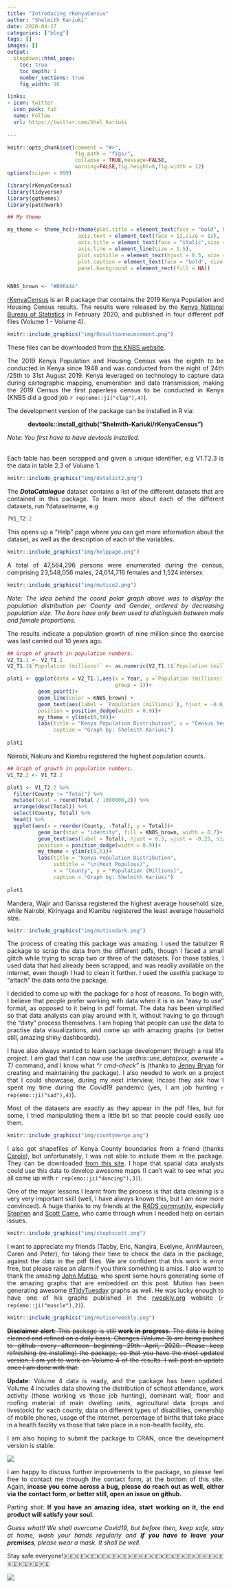 ```yaml
---
title: "Introducing rKenyaCensus" 
author: "Shelmith Kariuki"
date: 2020-04-27
categories: ["blog"]
tags: []
images: []
output:
  blogdown::html_page:
    toc: true
    toc_depth: 1
    number_sections: true
    fig_width: 16

links:
- icon: twitter
  icon_pack: fab
  name: Follow
  url: https://twitter.com/Shel_Kariuki
    
---
```


```r
knitr::opts_chunk$set(comment = "#>",
                      fig.path = "figs/",
                      collapse = TRUE,message=FALSE, 
                      warning=FALSE,fig.height=6,fig.width = 12)
options(scipen = 999)
```

```r

library(rKenyaCensus)
library(tidyverse)
library(ggthemes)
library(patchwork)

## My theme

my_theme <- theme_hc()+theme(plot.title = element_text(face = "bold", hjust = 0.5, size = 16),
                       axis.text = element_text(face = 12,size = 12),
                       axis.title = element_text(face = "italic",size = 14),
                       axis.line = element_line(size = 1.5),
                       plot.subtitle = element_text(hjust = 0.5, size = 14),
                       plot.caption = element_text(face = "bold", size = 12),
                       panel.background = element_rect(fill = NA))


KNBS_brown <- "#B06444"
```


[rKenyaCensus](https://github.com/Shelmith-Kariuki/rKenyaCensus) is an R package that contains the 2019 Kenya Population and Housing Census results. The results were released by the [Kenya National Bureau of Statistics](https://twitter.com/KNBStats) in February 2020, and published in four different pdf files (Volume 1 - Volume 4). 
<style>
body {text-align: justify}
</style>

```r
knitr::include_graphics("img/Resultsannouncement.png")
```

These files can be downloaded from [the KNBS website](https://www.knbs.or.ke/?page_id=3142).

The 2019 Kenya Population and Housing Census was the eighth to be conducted in Kenya since 1948 and was conducted from the night of 24th /25th to 31st August 2019. Kenya leveraged on technology to capture data during cartographic mapping, enumeration and data transmission, making the 2019 Census the first paperless census to be conducted in Kenya (KNBS did a good job `r rep(emo::ji("clap"),4)`).

The development version of the package can be installed in R via:

<center><strong>devtools::install_github("Shelmith-Kariuki/rKenyaCensus")</strong></center>
_Note: You first have to have devtools installed._

<br>
Each table has been scrapped and given a unique identifier, e.g V1.T2.3 is the data in table 2.3 of Volume 1. 
```r
knitr::include_graphics("img/datalist2.png")
```

The **_DataCatalogue_** dataset contains a list of the different datasets that are contained in this package. To learn more about each of the different datasets, run ?datasetname, e.g

```r
?V1_T2.2
```

This opens up a "Help" page where you can get more information about the dataset, as well as the description of each of the variables.

```r
knitr::include_graphics("img/helppage.png")
```


A total of 47,564,296 persons were enumerated during the census, comprising 23,548,056 males, 24,014,716 females and 1,524 intersex.

```r
knitr::include_graphics("img/mutiso2.png")
```

_Note: The idea behind the coord polar graph above was to display the population distribution per County and Gender, ordered by decreasing population size. The bars have only been used to distinguish between male and female proportions._

The results indicate a population growth of nine million since the exercise was last carried out 10 years ago.

```r

## Graph of growth in population numbers.
V2_T1.1 <- V2_T1.1
V2_T1.1$`Population (millions)` <- as.numeric(V2_T1.1$`Population (millions)`)

plot1 <- ggplot(data = V2_T1.1,aes(x = Year, y =`Population (millions)`,
                                   group = 1))+
          geom_point()+
          geom_line(color = KNBS_brown) +
          geom_text(aes(label = `Population (millions)`), hjust = -0.6, vjust = 0.5, size=4,
          position = position_dodge(width = 0.9))+
          my_theme + ylim(c(0,50))+
          labs(title = "Kenya Population Distribution", x = "Census Year",
               caption = "Graph by: Shelmith Kariuki") 
          
plot1

```

Nairobi, Nakuru and Kiambu registered the highest population counts.

```r

## Graph of growth in population numbers.
V1_T2.2 <- V1_T2.2

plot1 <- V1_T2.2 %>% 
  filter(County != "Total") %>% 
  mutate(Total = round(Total / 1000000,2)) %>% 
  arrange(desc(Total)) %>% 
  select(County, Total) %>% 
  head() %>% 
  ggplot(aes(x = reorder(County, -Total), y = Total))+
          geom_bar(stat = "identity", fill = KNBS_brown, width = 0.7)+
          geom_text(aes(label = Total), hjust = 0.5, vjust = -0.25, size=4,
          position = position_dodge(width = 0.9))+
          my_theme + ylim(c(0,5))+
          labs(title = "Kenya Population Distribution", 
               subtitle = "\n(Most Populous)",
               x = "County", y = "Population (Millions)",
               caption = "Graph by: Shelmith Kariuki") 
          
plot1

```

Mandera, Wajir and Garissa registered the highest average household size, while Nairobi, Kirinyaga and Kiambu registered the least average household size.

```r
knitr::include_graphics("img/mutisodark.png")
```


The process of creating this package was amazing. I used the tabulizer R package to scrap the data from the different pdfs, though I faced a small glitch while trying to scrap two or three of the datasets. For those tables, I used data that had already been scrapped, and was readily available on the internet, even though I had to clean it further. I used the _usethis_ package to "attach" the data onto the package. 

I decided to come up with the package for a host of reasons. To begin with, I believe that people prefer working with data when it is in an "easy to use" format, as opposed to it being in pdf format. The data has been simplified so that data analysts can play around with it, without having to go through the "dirty" process themselves. I am hoping that people can use the data to practise data visualizations, and come up with amazing graphs (or better still, amazing shiny dashboards).


I have also always wanted to learn package development through a real life project. I am glad that I can now use the _usethis::use_data(xxx, overwrite = T)_ command, and I know what _"r cmd-check"_ is (thanks to [Jenny Bryan ](https://twitter.com/JennyBryan) for creating and maintaining the package). I also needed to work on a project that I could showcase, during my next interview, incase they ask how I spent my time during the Covid19 pandemic (yes, I am job hunting `r rep(emo::ji("sad"),4)`).

Most of the datasets are exactly as they appear in the pdf files, but for some, I tried manipulating them a little bit so that people could easily use them.

```r
knitr::include_graphics("img/countymerge.png")
```

I also got shapefiles of Kenya County boundaries from a friend (thanks [Carole](https://twitter.com/Akothcarole)), but unfortunately, I was not able to include them in the package. They can be downloaded [from this site](https://data.humdata.org/dataset/47-counties-of-kenya). I hope that spatial data analysts could use this data to develop awesome maps (I can't wait to see what you all come up with `r rep(emo::ji("dancing"),3)`).

One of the major lessons I learnt from the process is that data cleaning is a very very important skill (well, I have always known this, but I am now more convinced). A huge thanks to my friends at the [R4DS community](https://twitter.com/R4DScommunity), especially [Stephen](https://twitter.com/ascensionasana) and  [Scott Came](https://twitter.com/scottcame), who came through when I needed help on certain issues. 

```r

knitr::include_graphics("img/stephscott.png")

```

I want to appreciate my friends (Tabby, Eric, Nangira, Evelyne, AnnMaureen, Caren and Peter), for taking their time to check the data in the package, against the data in the pdf files. We are confident that this work is error free, but please raise an alarm if you think something is amiss. I also want to thank the amazing [John Mutiso](https://twitter.com/johnmutiso_), who spent some hours generating some of the amazing graphs that are embedded on this post. Mutiso has been generating awesome [#TidyTuesday](https://twitter.com/search?q=%23TidyTuesday&src=typed_query) graphs as well. He was lucky enough to have one of his graphs published in the [rweekly.org](https://rweekly.org/#get-) website (`r rep(emo::ji("muscle"),2)`). 

```r
knitr::include_graphics("img/mutisorweekly.png")
```

~~**Disclaimer alert**: This package is still **work in progress**. The data is being cleaned and refined on a daily basis. Changes (Volume 3) are being pushed to github every afternoon beginning 29th April, 2020. Please keep refreshing (re-installing) the package, so that you have the most updated version. I am yet to work on Volume 4 of the results. I will post an update once I am done with that.~~

**Update**: Volume 4 data is ready, and the package has been updated. Volume 4 includes data showing the distribution of school attendance, work activity (those working vs those job hunting), dominant wall, floor and roofing material of main dwelling units, agricultural data (crops and livestock) for each county, data on different types of disabilities, ownership of mobile phones, usage of the internet, percentage of births that take place in a health facility vs those that take place in a non-health facility, etc. 

I am also hoping to submit the package to CRAN, once the development version is stable.


![](https://media.giphy.com/media/G4Ihli2UThrBS/giphy.gif)

I am happy to discuss further improvements to the package, so please feel free to contact me through the contact form, at the bottom of this site. Again, **incase you come across a bug, please do reach out as well, either via the contact form, or better still, open an issue on github.**



Parting shot: **If you have an amazing idea, start working on it, the end product will satisfy your soul**.

_Guess what!! We shall overcome Covid19, but before then, keep safe, stay at home, wash your hands regularly and **if you have to leave your premises**, please wear a mask. It shall be well._

Stay safe everyone!🇰🇪🇰🇪🇰🇪🇰🇪🇰🇪🇰🇪🇰🇪🇰🇪🇰🇪🇰🇪🇰🇪🇰🇪🇰🇪🇰🇪🇰🇪🇰🇪🇰🇪🇰🇪🇰🇪


![](https://media.giphy.com/media/3o6ZsZjE1jQ3qi9ulq/giphy.gif)









